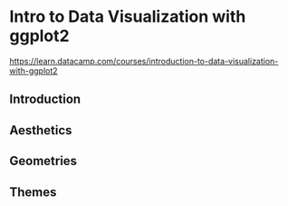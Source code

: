 # Intro to Data Visualization with ggplot2

<https://learn.datacamp.com/courses/introduction-to-data-visualization-with-ggplot2>


## Introduction


## Aesthetics


## Geometries


## Themes




